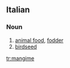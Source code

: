 ==Italian==

===Noun===
{{it-noun|mangim|m|e|i}}

# [[animal food]], [[fodder]]
# [[birdseed]]

[[tr:mangime]]